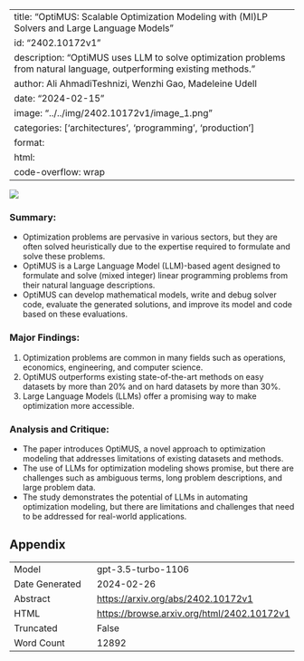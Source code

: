 
---
title: "OptiMUS: Scalable Optimization Modeling with (MI)LP Solvers and Large Language Models"
id: "2402.10172v1"
description: "OptiMUS uses LLM to solve optimization problems from natural language, outperforming existing methods."
author: Ali AhmadiTeshnizi, Wenzhi Gao, Madeleine Udell
date: "2024-02-15"
image: "../../img/2402.10172v1/image_1.png"
categories: ['architectures', 'programming', 'production']
format:
  html:
    code-overflow: wrap
---

![](../../img/2402.10172v1/image_1.png)

### Summary:
- Optimization problems are pervasive in various sectors, but they are often solved heuristically due to the expertise required to formulate and solve these problems.
- OptiMUS is a Large Language Model (LLM)-based agent designed to formulate and solve (mixed integer) linear programming problems from their natural language descriptions.
- OptiMUS can develop mathematical models, write and debug solver code, evaluate the generated solutions, and improve its model and code based on these evaluations.

### Major Findings:
1. Optimization problems are common in many fields such as operations, economics, engineering, and computer science.
2. OptiMUS outperforms existing state-of-the-art methods on easy datasets by more than 20% and on hard datasets by more than 30%.
3. Large Language Models (LLMs) offer a promising way to make optimization more accessible.

### Analysis and Critique:
- The paper introduces OptiMUS, a novel approach to optimization modeling that addresses limitations of existing datasets and methods.
- The use of LLMs for optimization modeling shows promise, but there are challenges such as ambiguous terms, long problem descriptions, and large problem data.
- The study demonstrates the potential of LLMs in automating optimization modeling, but there are limitations and challenges that need to be addressed for real-world applications.

## Appendix

|          |          |
|----------|----------|
| Model     | gpt-3.5-turbo-1106       |
| Date Generated     | 2024-02-26       |
| Abstract | [https://arxiv.org/abs/2402.10172v1](https://arxiv.org/abs/2402.10172v1)        |
| HTML     | [https://browse.arxiv.org/html/2402.10172v1](https://browse.arxiv.org/html/2402.10172v1)       |
| Truncated       | False       |
| Word Count       | 12892       |